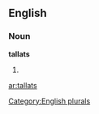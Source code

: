 
==English==

===Noun===
'''tallats'''

# {{plural of|[[tallat]]}}

{{anagrams:en/aallstt}}
[[Category:English plurals]]

[[ar:tallats]]